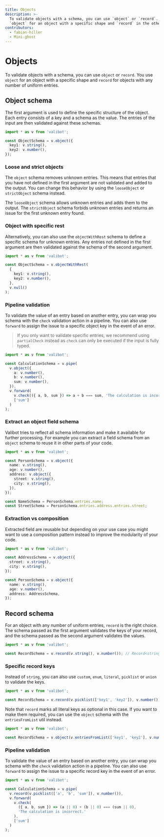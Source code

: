 ```yaml
---
title: Objects
description: >-
  To validate objects with a schema, you can use `object` or `record`. You use
  `object` for an object with a specific shape and `record` in the other case.
contributors:
  - fabian-hiller
  - Mini-ghost
---
```



# Objects

To validate objects with a schema, you can use <Link href="/api/object/">`object`</Link> or <Link href="/api/record/">`record`</Link>. You use <Link href="/api/object/">`object`</Link> for an object with a specific shape and <Link href="/api/record/">`record`</Link> for objects with any number of uniform entries.

## Object schema

The first argument is used to define the specific structure of the object. Each entry consists of a key and a schema as the value. The entries of the input are then validated against these schemas.

```ts
import * as v from 'valibot';

const ObjectSchema = v.object({
  key1: v.string(),
  key2: v.number(),
});
```

### Loose and strict objects

The <Link href="/api/object/">`object`</Link> schema removes unknown entries. This means that entries that you have not defined in the first argument are not validated and added to the output. You can change this behavior by using the <Link href="/api/looseObject/">`looseObject`</Link> or <Link href="/api/strictObject/">`strictObject`</Link> schema instead.

The <Link href="/api/looseObject/">`looseObject`</Link> schema allows unknown entries and adds them to the output. The <Link href="/api/strictObject/">`strictObject`</Link> schema forbids unknown entries and returns an issue for the first unknown entry found.

### Object with specific rest

Alternatively, you can also use the <Link href="/api/objectWithRest/">`objectWithRest`</Link> schema to define a specific schema for unknown entries. Any entries not defined in the first argument are then validated against the schema of the second argument.

```ts
import * as v from 'valibot';

const ObjectSchema = v.objectWithRest(
  {
    key1: v.string(),
    key2: v.number(),
  },
  v.null()
);
```

### Pipeline validation

To validate the value of an entry based on another entry, you can wrap you schema with the <Link href="/api/check/">`check`</Link> validation action in a pipeline. You can also use <Link href="/api/forward/">`forward`</Link> to assign the issue to a specific object key in the event of an error.

> If you only want to validate specific entries, we recommend using <Link href="/api/partialCheck/">`partialCheck`</Link> instead as <Link href="/api/check/">`check`</Link> can only be executed if the input is fully typed.

```ts
import * as v from 'valibot';

const CalculationSchema = v.pipe(
  v.object({
    a: v.number(),
    b: v.number(),
    sum: v.number(),
  }),
  v.forward(
    v.check(({ a, b, sum }) => a + b === sum, 'The calculation is incorrect.'),
    ['sum']
  )
);
```

### Extract an object field schema

Valibot tries to reflect all schema information and make it available for further processing. For example you can extract a field schema from an <Link href="/api/object/">`object`</Link> schema to reuse it in other parts of your code.

```ts
import * as v from 'valibot';

const PersonSchema = v.object({
  name: v.string(),
  age: v.number(),
  address: v.object({
    street: v.string(),
    city: v.string(),
  }),
});

const NameSchema = PersonSchema.entries.name;
const StreetSchema = PersonSchema.entries.address.entries.street;
```

### Extraction vs composition

Extracted field are reusable but depending on your use case you might want to use a composition pattern instead to improve the modularity of your code.

```ts
import * as v from 'valibot';

const AddressSchema = v.object({
  street: v.string(),
  city: v.string(),
});

const PersonSchema = v.object({
  name: v.string(),
  age: v.number(),
  address: AddressSchema,
});
```

## Record schema

For an object with any number of uniform entries, <Link href="/api/record/">`record`</Link> is the right choice. The schema passed as the first argument validates the keys of your record, and the schema passed as the second argument validates the values.

```ts
import * as v from 'valibot';

const RecordSchema = v.record(v.string(), v.number()); // Record<string, number>
```

### Specific record keys

Instead of <Link href="/api/string/">`string`</Link>, you can also use <Link href="/api/custom/">`custom`</Link>, <Link href="/api/enum/">`enum`</Link>, <Link href="/api/literal/">`literal`</Link>, <Link href="/api/picklist/">`picklist`</Link> or <Link href="/api/union/">`union`</Link> to validate the keys.

```ts
import * as v from 'valibot';

const RecordSchema = v.record(v.picklist(['key1', 'key2']), v.number()); // { key1?: number; key2?: number }
```

Note that <Link href="/api/record/">`record`</Link> marks all literal keys as optional in this case. If you want to make them required, you can use the <Link href="/api/object/">`object`</Link> schema with the <Link href="/api/entriesFromList/">`entriesFromList`</Link> util instead.

```ts
import * as v from 'valibot';

const RecordSchema = v.object(v.entriesFromList(['key1', 'key2'], v.number())); // { key1: number; key2: number }
```

### Pipeline validation

To validate the value of an entry based on another entry, you can wrap you schema with the <Link href="/api/check/">`check`</Link> validation action in a pipeline. You can also use <Link href="/api/forward/">`forward`</Link> to assign the issue to a specific record key in the event of an error.

```ts
import * as v from 'valibot';

const CalculationSchema = v.pipe(
  v.record(v.picklist(['a', 'b', 'sum']), v.number()),
  v.forward(
    v.check(
      ({ a, b, sum }) => (a || 0) + (b || 0) === (sum || 0),
      'The calculation is incorrect.'
    ),
    ['sum']
  )
);
```

